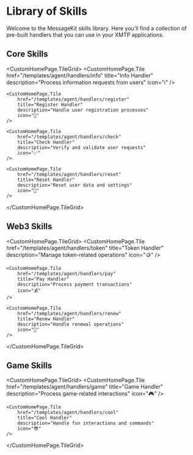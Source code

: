 
# Library of Skills

Welcome to the MessageKit skills library. Here you'll find a collection of pre-built handlers that you can use in your XMTP applications.

## Core Skills

<CustomHomePage.TileGrid>
    <CustomHomePage.Tile
        href="/templates/agent/handlers/info"
        title="Info Handler"
        description="Process information requests from users"
        icon="ℹ️"
    />

    <CustomHomePage.Tile
        href="/templates/agent/handlers/register"
        title="Register Handler"
        description="Handle user registration processes"
        icon="📝"
    />

    <CustomHomePage.Tile
        href="/templates/agent/handlers/check"
        title="Check Handler"
        description="Verify and validate user requests"
        icon="✅"
    />

    <CustomHomePage.Tile
        href="/templates/agent/handlers/reset"
        title="Reset Handler"
        description="Reset user data and settings"
        icon="🔄"
    />

</CustomHomePage.TileGrid>

## Web3 Skills

<CustomHomePage.TileGrid>
    <CustomHomePage.Tile
        href="/templates/agent/handlers/token"
        title="Token Handler"
        description="Manage token-related operations"
        icon="🪙"
    />

    <CustomHomePage.Tile
        href="/templates/agent/handlers/pay"
        title="Pay Handler"
        description="Process payment transactions"
        icon="💰"
    />

    <CustomHomePage.Tile
        href="/templates/agent/handlers/renew"
        title="Renew Handler"
        description="Handle renewal operations"
        icon="🔄"
    />

</CustomHomePage.TileGrid>

## Game Skills

<CustomHomePage.TileGrid>
    <CustomHomePage.Tile
        href="/templates/agent/handlers/game"
        title="Game Handler"
        description="Process game-related interactions"
        icon="🎮"
    />

    <CustomHomePage.Tile
        href="/templates/agent/handlers/cool"
        title="Cool Handler"
        description="Handle fun interactions and commands"
        icon="😎"
    />

</CustomHomePage.TileGrid>
